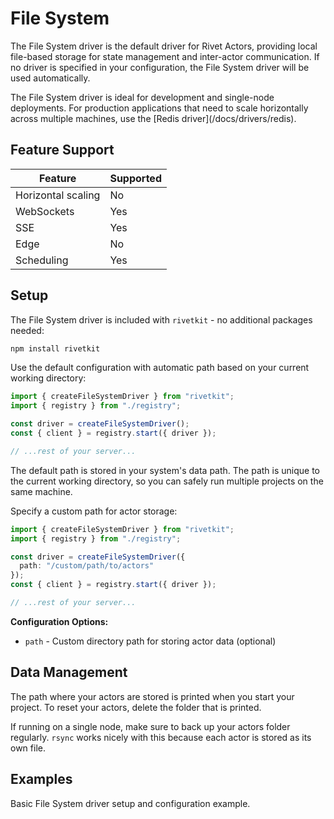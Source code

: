 # File System

The File System driver is the default driver for Rivet Actors, providing local file-based storage for state management and inter-actor communication. If no driver is specified in your configuration, the File System driver will be used automatically.

<Info>
The File System driver is ideal for development and single-node deployments. For production applications that need to scale horizontally across multiple machines, use the [Redis driver](/docs/drivers/redis).
</Info>

## Feature Support

| Feature | Supported |
| --- | --- |
| Horizontal scaling | No |
| WebSockets | Yes |
| SSE | Yes |
| Edge | No |
| Scheduling | Yes |

## Setup

<Steps>
<Step title="Install packages">

The File System driver is included with `rivetkit` - no additional packages needed:

```bash
npm install rivetkit
```

</Step>

<Step title="Configure the driver">

<Tabs>
<Tab title="Default Configuration">

Use the default configuration with automatic path based on your current working directory:

```typescript {{"title":"server.ts"}}
import { createFileSystemDriver } from "rivetkit";
import { registry } from "./registry";

const driver = createFileSystemDriver();
const { client } = registry.start({ driver });

// ...rest of your server...
```

The default path is stored in your system's data path. The path is unique to the current working directory, so you can safely run multiple projects on the same machine.

</Tab>

<Tab title="Custom Path">

Specify a custom path for actor storage:

```typescript {{"title":"server.ts"}}
import { createFileSystemDriver } from "rivetkit";
import { registry } from "./registry";

const driver = createFileSystemDriver({
  path: "/custom/path/to/actors"
});
const { client } = registry.start({ driver });

// ...rest of your server...
```

**Configuration Options:**

- `path` - Custom directory path for storing actor data (optional)

</Tab>
</Tabs>

</Step>
</Steps>

## Data Management

The path where your actors are stored is printed when you start your project. To reset your actors, delete the folder that is printed.

If running on a single node, make sure to back up your actors folder regularly. `rsync` works nicely with this because each actor is stored as its own file.

## Examples

<CardGroup>
<Card title="Basic File System" href="https://github.com/rivet-dev/rivetkit/tree/main/examples/basic" target="_blank">
Basic File System driver setup and configuration example.
</Card>
</CardGroup>
